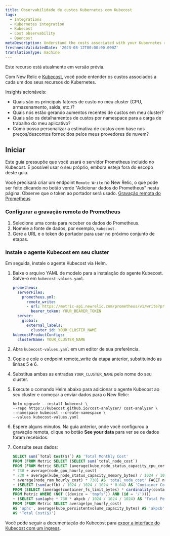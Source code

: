 ```yaml
---
title: Observabilidade de custos Kubernetes com Kubecost
tags:
  - Integrations
  - Kubernetes integration
  - Kubecost
  - Cost observability
  - Opencost
metaDescription: Understand the costs associated with your Kubernetes resources
freshnessValidatedDate: '2023-08-12T00:00:00.000Z'
translationType: machine
---
```


<Callout title="Visualização">
  Este recurso está atualmente em versão prévia.
</Callout>

Com New Relic e [Kubecost](https://kubecost.github.io/cost-analyzer/), você pode entender os custos associados a cada um dos seus recursos do Kubernetes.

Insights acionáveis:

* Quais são os principais fatores de custo no meu cluster (CPU, armazenamento, saída, etc.)?
* Quais nós estão gerando aumentos recentes de custos em meu cluster?
* Quais são os detalhamentos de custos por namespace para a carga de trabalho do meu aplicativo?
* Como posso personalizar a estimativa de custos com base nos preços/descontos fornecidos pelos meus provedores de nuvem?

## Iniciar

Este guia pressupõe que você usará o servidor Prometheus incluído no Kubecost. É possível usar o seu próprio, embora esteja fora do escopo deste guia.

Você precisará criar um endpoint `Remote Write` no New Relic, o que pode ser feito clicando no botão verde "Adicionar dados do Prometheus" nesta página. Observe que o token ao portador será usado. [Gravação remota do Prometheus](/docs/infrastructure/prometheus-integrations/install-configure-remote-write/set-your-prometheus-remote-write-integration/)

### Configurar a gravação remota do Prometheus

1. Selecione uma conta para receber os dados do Prometheus.
2. Nomeie a fonte de dados, por exemplo, `kubecost`.
3. Gere a URL e o token do portador para usar no próximo conjunto de etapas.

### Instale o agente Kubecost em seu cluster

Em seguida, instale o agente Kubecost via Helm.

1. Baixe o arquivo YAML de modelo para a instalação do agente Kubecost. Salve-o em `kubecost-values.yaml`.

   ```yaml
   prometheus:
     serverFiles:
       prometheus.yml:
         remote_write:
         - url: https://metric-api.newrelic.com/prometheus/v1/write?prometheus_server=YOUR_CLUSTER_NAME
           bearer_token: YOUR_BEARER_TOKEN
     server:
       global:
         external_labels:
           cluster_id: YOUR_CLUSTER_NAME
   kubecostProductConfigs:
     clusterName: YOUR_CLUSTER_NAME
   ```

2. Abra `kubecost-values.yaml` em um editor de sua preferência.

3. Copie e cole o endpoint remote_write da etapa anterior, substituindo as linhas 5 e 6.

4. Substitua ambas as entradas `YOUR_CLUSTER_NAME` pelo nome do seu cluster.

5. Execute o comando Helm abaixo para adicionar o agente Kubecost ao seu cluster e começar a enviar dados para o New Relic:

   ```shell
   helm upgrade --install kubecost \
   --repo https://kubecost.github.io/cost-analyzer/ cost-analyzer \
   --namespace kubecost --create-namespace \
   --values kubecost-values.yaml
   ```

6. Espere alguns minutos. Na guia anterior, onde você configurou a gravação remota, clique no botão <DoNotTranslate>**See your data**</DoNotTranslate> para ver se os dados foram recebidos.

7. Consulte seus dados:

   ```sql
   SELECT sum(`Total Cost($)`) AS 'Total Monthly Cost'
   FROM (FROM Metric SELECT (SELECT sum(`total_node_cost`)
   FROM (FROM Metric SELECT (average(kube_node_status_capacity_cpu_cores) * average(node_cpu_hourly_cost)
   * 730 + average(node_gpu_hourly_cost)
   * 730 + average(kube_node_status_capacity_memory_bytes) / 1024 / 1024 / 1024
   * average(node_ram_hourly_cost) * 730) AS 'total_node_cost' FACET node))
   + (SELECT (sum(acflb) / 1024 / 1024 / 1024 * 0.04) AS 'Container Cost($)'
   FROM (SELECT (average(container_fs_limit_bytes) * cardinality(container_fs_limit_bytes)) AS 'acflb'
   FROM Metric WHERE (NOT ((device = 'tmpfs')) AND (id = '/'))))
   + (SELECT sum(aphc * 730 * akpcb / 1024 / 1024 / 1024) AS 'Total Persistent Volume Cost($)'
   FROM (FROM Metric SELECT average(pv_hourly_cost)
   AS 'aphc', average(kube_persistentvolume_capacity_bytes) AS 'akpcb' FACET persistentvolume, instance))
   AS 'Total Cost($)')
   ```

Você pode seguir a documentação do Kubecost para [expor a interface do Kubecost com um ingress](https://docs.kubecost.com/install-and-configure/install/ingress-examples).